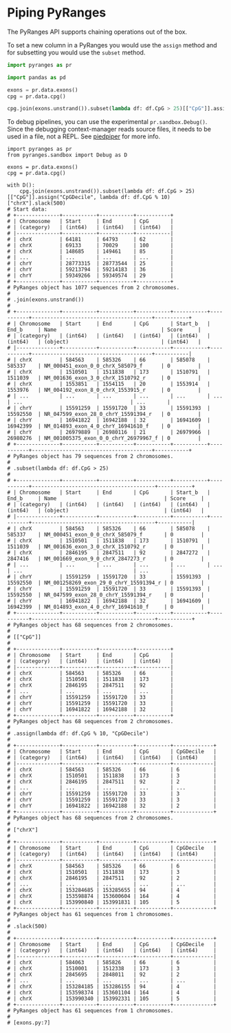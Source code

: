 # Piping PyRanges

The PyRanges API supports chaining operations out of the box.

To set a new column in a PyRanges you would use the `assign` method and for subsetting you would use the `subset` method.

```python
import pyranges as pr

import pandas as pd

exons = pr.data.exons()
cpg = pr.data.cpg()

cpg.join(exons.unstrand()).subset(lambda df: df.CpG > 25)[["CpG"]].assign("CpGDecile", lambda df: df.CpG % 10)["chrX"].slack(500)
```

To debug pipelines, you can use the experimental `pr.sandbox.Debug()`. Since the debugging context-manager reads source files, it needs to be used in a file, not a REPL. See [piedpiper](https://github.com/endrebak/piedpiper) for more info.

```
import pyranges as pr
from pyranges.sandbox import Debug as D

exons = pr.data.exons()
cpg = pr.data.cpg()

with D():
    cpg.join(exons.unstrand()).subset(lambda df: df.CpG > 25)[["CpG"]].assign("CpGDecile", lambda df: df.CpG % 10)["chrX"].slack(500)
# Start data:
# +--------------+-----------+-----------+-----------+
# | Chromosome   | Start     | End       | CpG       |
# | (category)   | (int64)   | (int64)   | (int64)   |
# |--------------+-----------+-----------+-----------|
# | chrX         | 64181     | 64793     | 62        |
# | chrX         | 69133     | 70029     | 100       |
# | chrX         | 148685    | 149461    | 85        |
# | ...          | ...       | ...       | ...       |
# | chrY         | 28773315  | 28773544  | 25        |
# | chrY         | 59213794  | 59214183  | 36        |
# | chrY         | 59349266  | 59349574  | 29        |
# +--------------+-----------+-----------+-----------+
# PyRanges object has 1077 sequences from 2 chromosomes.
#
# .join(exons.unstrand())
#
# +--------------+-----------+-----------+-----------+-----------+-----------+---------------------------------------+-----------+
# | Chromosome   | Start     | End       | CpG       | Start_b   | End_b     | Name                                  | Score     |
# | (category)   | (int64)   | (int64)   | (int64)   | (int64)   | (int64)   | (object)                              | (int64)   |
# |--------------+-----------+-----------+-----------+-----------+-----------+---------------------------------------+-----------|
# | chrX         | 584563    | 585326    | 66        | 585078    | 585337    | NM_000451_exon_0_0_chrX_585079_f      | 0         |
# | chrX         | 1510501   | 1511838   | 173       | 1510791   | 1511039   | NM_001636_exon_3_0_chrX_1510792_r     | 0         |
# | chrX         | 1553851   | 1554115   | 20        | 1553914   | 1553976   | NM_004192_exon_8_0_chrX_1553915_r     | 0         |
# | ...          | ...       | ...       | ...       | ...       | ...       | ...                                   | ...       |
# | chrY         | 15591259  | 15591720  | 33        | 15591393  | 15592550  | NR_047599_exon_28_0_chrY_15591394_r   | 0         |
# | chrY         | 16941822  | 16942188  | 32        | 16941609  | 16942399  | NM_014893_exon_4_0_chrY_16941610_f    | 0         |
# | chrY         | 26979889  | 26980116  | 21        | 26979966  | 26980276  | NM_001005375_exon_0_0_chrY_26979967_f | 0         |
# +--------------+-----------+-----------+-----------+-----------+-----------+---------------------------------------+-----------+
# PyRanges object has 79 sequences from 2 chromosomes.
#
# .subset(lambda df: df.CpG > 25)
#
# +--------------+-----------+-----------+-----------+-----------+-----------+----------------------------------------+-----------+
# | Chromosome   | Start     | End       | CpG       | Start_b   | End_b     | Name                                   | Score     |
# | (category)   | (int64)   | (int64)   | (int64)   | (int64)   | (int64)   | (object)                               | (int64)   |
# |--------------+-----------+-----------+-----------+-----------+-----------+----------------------------------------+-----------|
# | chrX         | 584563    | 585326    | 66        | 585078    | 585337    | NM_000451_exon_0_0_chrX_585079_f       | 0         |
# | chrX         | 1510501   | 1511838   | 173       | 1510791   | 1511039   | NM_001636_exon_3_0_chrX_1510792_r      | 0         |
# | chrX         | 2846195   | 2847511   | 92        | 2847272   | 2847416   | NM_001669_exon_9_0_chrX_2847273_r      | 0         |
# | ...          | ...       | ...       | ...       | ...       | ...       | ...                                    | ...       |
# | chrY         | 15591259  | 15591720  | 33        | 15591393  | 15592550  | NM_001258269_exon_29_0_chrY_15591394_r | 0         |
# | chrY         | 15591259  | 15591720  | 33        | 15591393  | 15592550  | NR_047599_exon_28_0_chrY_15591394_r    | 0         |
# | chrY         | 16941822  | 16942188  | 32        | 16941609  | 16942399  | NM_014893_exon_4_0_chrY_16941610_f     | 0         |
# +--------------+-----------+-----------+-----------+-----------+-----------+----------------------------------------+-----------+
# PyRanges object has 68 sequences from 2 chromosomes.
#
# [["CpG"]]
#
# +--------------+-----------+-----------+-----------+
# | Chromosome   | Start     | End       | CpG       |
# | (category)   | (int64)   | (int64)   | (int64)   |
# |--------------+-----------+-----------+-----------|
# | chrX         | 584563    | 585326    | 66        |
# | chrX         | 1510501   | 1511838   | 173       |
# | chrX         | 2846195   | 2847511   | 92        |
# | ...          | ...       | ...       | ...       |
# | chrY         | 15591259  | 15591720  | 33        |
# | chrY         | 15591259  | 15591720  | 33        |
# | chrY         | 16941822  | 16942188  | 32        |
# +--------------+-----------+-----------+-----------+
# PyRanges object has 68 sequences from 2 chromosomes.
#
# .assign(lambda df: df.CpG % 10, "CpGDecile")
#
# +--------------+-----------+-----------+-----------+-------------+
# | Chromosome   | Start     | End       | CpG       | CpGDecile   |
# | (category)   | (int64)   | (int64)   | (int64)   | (int64)     |
# |--------------+-----------+-----------+-----------+-------------|
# | chrX         | 584563    | 585326    | 66        | 6           |
# | chrX         | 1510501   | 1511838   | 173       | 3           |
# | chrX         | 2846195   | 2847511   | 92        | 2           |
# | ...          | ...       | ...       | ...       | ...         |
# | chrY         | 15591259  | 15591720  | 33        | 3           |
# | chrY         | 15591259  | 15591720  | 33        | 3           |
# | chrY         | 16941822  | 16942188  | 32        | 2           |
# +--------------+-----------+-----------+-----------+-------------+
# PyRanges object has 68 sequences from 2 chromosomes.
#
# ["chrX"]
#
# +--------------+-----------+-----------+-----------+-------------+
# | Chromosome   | Start     | End       | CpG       | CpGDecile   |
# | (category)   | (int64)   | (int64)   | (int64)   | (int64)     |
# |--------------+-----------+-----------+-----------+-------------|
# | chrX         | 584563    | 585326    | 66        | 6           |
# | chrX         | 1510501   | 1511838   | 173       | 3           |
# | chrX         | 2846195   | 2847511   | 92        | 2           |
# | ...          | ...       | ...       | ...       | ...         |
# | chrX         | 153284685 | 153285655 | 94        | 4           |
# | chrX         | 153598874 | 153600604 | 164       | 4           |
# | chrX         | 153990840 | 153991831 | 105       | 5           |
# +--------------+-----------+-----------+-----------+-------------+
# PyRanges object has 61 sequences from 1 chromosomes.
#
# .slack(500)
#
# +--------------+-----------+-----------+-----------+-------------+
# | Chromosome   | Start     | End       | CpG       | CpGDecile   |
# | (category)   | (int64)   | (int64)   | (int64)   | (int64)     |
# |--------------+-----------+-----------+-----------+-------------|
# | chrX         | 584063    | 585826    | 66        | 6           |
# | chrX         | 1510001   | 1512338   | 173       | 3           |
# | chrX         | 2845695   | 2848011   | 92        | 2           |
# | ...          | ...       | ...       | ...       | ...         |
# | chrX         | 153284185 | 153286155 | 94        | 4           |
# | chrX         | 153598374 | 153601104 | 164       | 4           |
# | chrX         | 153990340 | 153992331 | 105       | 5           |
# +--------------+-----------+-----------+-----------+-------------+
# PyRanges object has 61 sequences from 1 chromosomes.
#
# [exons.py:7]
```
